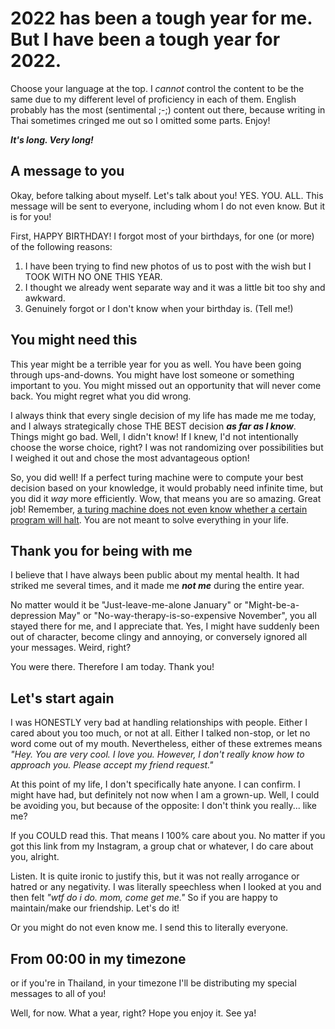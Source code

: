 # 2022 has been a tough year for me. But I have been a tough year for 2022.

Choose your language at the top. I _cannot_ control the content to be the same due to my different level of proficiency in each of them.
English probably has the most (sentimental ;-;) content out there, because writing in Thai sometimes cringed me out
so I omitted some parts. Enjoy!

**_It's long. Very long!_**

## A message to you

Okay, before talking about myself. Let's talk about you!
YES. YOU. ALL. This message will be sent to everyone, including whom I do not even know.
But it is for you!

First, HAPPY BIRTHDAY! I forgot most of your birthdays, for one (or more) of the following reasons:

1.  I have been trying to find new photos of us to post with the wish but I TOOK WITH NO ONE THIS YEAR.
2.  I thought we already went separate way and it was a little bit too shy and awkward.
3.  Genuinely forgot or I don't know when your birthday is. (Tell me!)

## You might need this

This year might be a terrible year for you as well. You have been going through ups-and-downs.
You might have lost someone or something important to you.
You might missed out an opportunity that will never come back.
You might regret what you did wrong.

I always think that every single decision of my life has made me me today,
and I always strategically chose THE BEST decision **_as far as I know_**.
Things might go bad. Well, I didn't know! If I knew, I'd not intentionally choose the worse choice, right?
I was not randomizing over possibilities
but I weighed it out and chose the most advantageous option!

So, you did well!
If a perfect turing machine were to compute your best decision
based on your knowledge, it would probably need infinite time,
but you did it _way_ more efficiently.
Wow, that means you are so amazing. Great job!
Remember, [a turing machine does not even know whether a certain program will halt](https://en.wikipedia.org/wiki/Halting_problem).
You are not meant to solve everything in your life.

## Thank you for being with me

I believe that I have always been public about my mental health.
It had striked me several times, and it made me **_not me_** during the entire year.

No matter would it be "Just-leave-me-alone January" or "Might-be-a-depression May" or "No-way-therapy-is-so-expensive November", you all stayed there for me, and I appreciate that.
Yes, I might have suddenly been out of character, become clingy and annoying, or conversely ignored all your messages. Weird, right?

You were there. Therefore I am today. Thank you!

## Let's start again

I was HONESTLY very bad at handling relationships with people.
Either I cared about you too much, or not at all.
Either I talked non-stop, or let no word come out of my mouth.
Nevertheless, either of these extremes means _"Hey. You are very cool. I love you. However, I don't really know how to approach you. Please accept my friend request."_

At this point of my life, I don't specifically hate anyone.
I can confirm. I might have had, but definitely not now when I am a grown-up.
Well, I could be avoiding you, but because of the opposite: I don't think you really... like me?

If you COULD read this. That means I 100% care about you.
No matter if you got this link from my Instagram,
a group chat or whatever, I do care about you, alright.

Listen. It is quite ironic to justify this, but it was not really arrogance
or hatred or any negativity. I was literally speechless when I looked at you and then felt _"wtf do i do. mom, come get me."_
So if you are happy to maintain/make our friendship. Let's do it!

Or you might do not even know me. I send this to literally everyone.

## From 00:00 in my timezone

or if you're in Thailand, in your timezone
I'll be distributing my special messages to all of you!

Well, for now. What a year, right? Hope you enjoy it. See ya!
